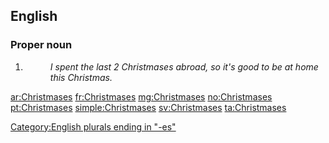 ==English==

===Proper noun===
{{head|en|plural}}

# {{plural of|Christmas|lang=en}}
#: ''I spent the last 2 Christmases abroad, so it's good to be at home this Christmas.''

[[Category:English plurals ending in "-es"]]

[[ar:Christmases]]
[[fr:Christmases]]
[[mg:Christmases]]
[[no:Christmases]]
[[pt:Christmases]]
[[simple:Christmases]]
[[sv:Christmases]]
[[ta:Christmases]]